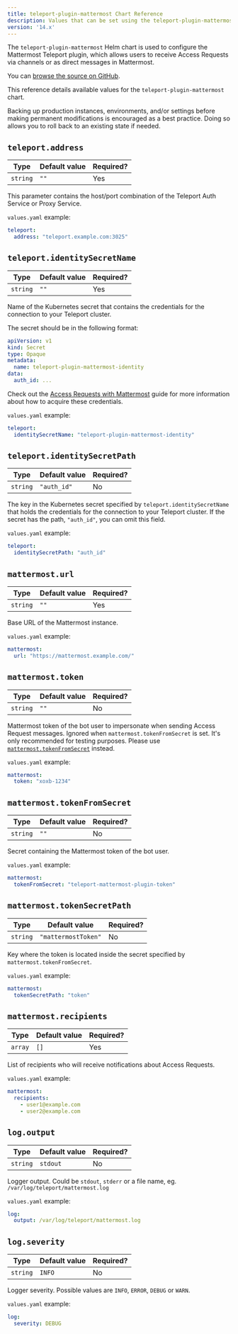 ```yaml
---
title: teleport-plugin-mattermost Chart Reference
description: Values that can be set using the teleport-plugin-mattermost Helm chart
version: '14.x'
---
```


The `teleport-plugin-mattermost` Helm chart is used to configure the
Mattermost Teleport plugin, which allows users to receive Access
Requests via channels or as direct messages in Mattermost.

You can [browse the source on GitHub](https://github.com/gravitational/teleport-plugins/tree/v14.0.0-dev/charts/access/mattermost).

This reference details available values for the `teleport-plugin-mattermost` chart.

<Warning>
  Backing up production instances, environments, and/or settings before making permanent modifications is encouraged as a best practice. Doing so allows you to roll back to an existing state if needed.
</Warning>

## `teleport.address`

| Type     | Default value | Required? |
| -------- | ------------- | --------- |
| `string` | `""`          | Yes       |

This parameter contains the host/port combination of the Teleport Auth Service or Proxy Service.

`values.yaml` example:

```yaml
teleport:
  address: "teleport.example.com:3025"
```

## `teleport.identitySecretName`

| Type     | Default value | Required? |
| -------- | ------------- | --------- |
| `string` | `""`          | Yes       |

Name of the Kubernetes secret that contains the credentials for the connection to your Teleport cluster.

The secret should be in the following format:

```yaml
apiVersion: v1
kind: Secret
type: Opaque
metadata:
  name: teleport-plugin-mattermost-identity
data:
  auth_id: ...
```

Check out the [Access Requests with Mattermost](/docs/ver/14.x/access-controls/access-request-plugins/ssh-approval-mattermost) guide
for more information about how to acquire these credentials.

`values.yaml` example:

```yaml
teleport:
  identitySecretName: "teleport-plugin-mattermost-identity"
```

## `teleport.identitySecretPath`

| Type     | Default value | Required? |
| -------- | ------------- | --------- |
| `string` | `"auth_id"`   | No        |

The key in the Kubernetes secret specified by `teleport.identitySecretName` that holds the
credentials for the connection to your Teleport cluster. If the secret has the path,
`"auth_id"`, you can omit this field.

`values.yaml` example:

```yaml
teleport:
  identitySecretPath: "auth_id"
```

## `mattermost.url`

| Type     | Default value | Required? |
| -------- | ------------- | --------- |
| `string` | `""`          | Yes       |

Base URL of the Mattermost instance.

`values.yaml` example:

```yaml
mattermost:
  url: "https://mattermost.example.com/"
```

## `mattermost.token`

| Type     | Default value | Required? |
| -------- | ------------- | --------- |
| `string` | `""`          | No        |

Mattermost token of the bot user to impersonate when sending Access Request
messages. Ignored when `mattermost.tokenFromSecret` is set.
It's only recommended for testing purposes. Please use
[`mattermost.tokenFromSecret`](#mattermosttokenfromsecret) instead.

`values.yaml` example:

```yaml
mattermost:
  token: "xoxb-1234"
```

## `mattermost.tokenFromSecret`

| Type     | Default value | Required? |
| -------- | ------------- | --------- |
| `string` | `""`          | No        |

Secret containing the Mattermost token of the bot user.

`values.yaml` example:

```yaml
mattermost:
  tokenFromSecret: "teleport-mattermost-plugin-token"
```

## `mattermost.tokenSecretPath`

| Type     | Default value       | Required? |
| -------- | ------------------- | --------- |
| `string` | `"mattermostToken"` | No        |

Key where the token is located inside the secret specified by `mattermost.tokenFromSecret`.

`values.yaml` example:

```yaml
mattermost:
  tokenSecretPath: "token"
```

## `mattermost.recipients`

| Type    | Default value | Required? |
| ------- | ------------- | --------- |
| `array` | `[]`          | Yes       |

List of recipients who will receive notifications about Access Requests.

`values.yaml` example:

```yaml
mattermost:
  recipients:
    - user1@example.com
    - user2@example.com
```

## `log.output`

| Type     | Default value | Required? |
| -------- | ------------- | --------- |
| `string` | `stdout`      | No        |

Logger output. Could be `stdout`, `stderr` or a file name, eg. `/var/log/teleport/mattermost.log`

`values.yaml` example:

```yaml
log:
  output: /var/log/teleport/mattermost.log
```

## `log.severity`

| Type     | Default value | Required? |
| -------- | ------------- | --------- |
| `string` | `INFO`        | No        |

Logger severity. Possible values are `INFO`, `ERROR`, `DEBUG` or `WARN`.

`values.yaml` example:

```yaml
log:
  severity: DEBUG
```
